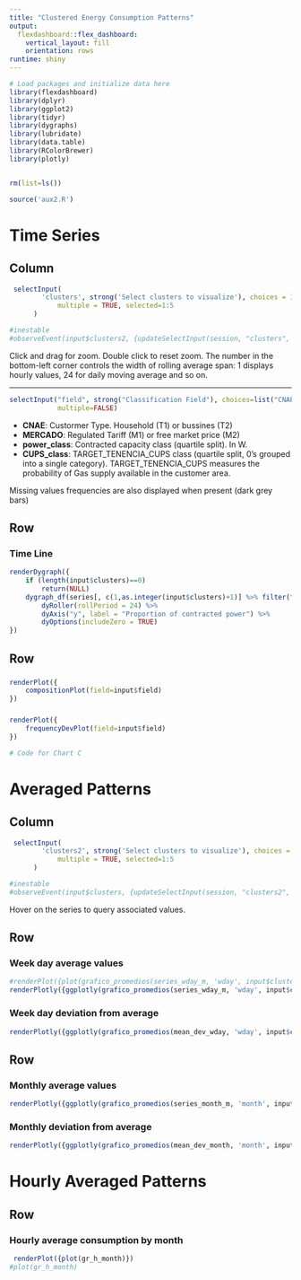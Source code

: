 ```yaml
---
title: "Clustered Energy Consumption Patterns"
output: 
  flexdashboard::flex_dashboard:
    vertical_layout: fill
    orientation: rows
runtime: shiny
---
```


<!-- Learn more about flexdashboard at https://rstudio.github.io/flexdashboard -->


```r
# Load packages and initialize data here
library(flexdashboard)
library(dplyr)
library(ggplot2)
library(tidyr)
library(dygraphs)
library(lubridate)
library(data.table)
library(RColorBrewer)
library(plotly)


rm(list=ls())

source('aux2.R')


```

Time Series
=======================================================================

Column {.sidebar}
-----------------------------------------------------------------------
```r
 selectInput(
        'clusters', strong('Select clusters to visualize'), choices = 1:(ncol(series)-1),
            multiple = TRUE, selected=1:5
      )

#inestable
#observeEvent(input$clusters2, {updateSelectInput(session, "clusters", selected=input$clusters2)})
```

Click and drag for zoom. Double click to reset zoom.
The number in the bottom-left corner controls the width of rolling average span: 1 displays hourly values, 24 for daily moving average and so on.

-----

```r
selectInput("field", strong("Classification Field"), choices=list("CNAE","MERCADO","power_class", "CUPS_class"),
            multiple=FALSE)

```

* **CNAE**: Custormer Type. Household (T1) or bussines (T2)
* **MERCADO**: Regulated Tariff (M1) or free market price (M2)
* **power_class**: Contracted capacity class (quartile split). In W.
* **CUPS_class**: TARGET_TENENCIA_CUPS class (quartile split, 0's grouped into a single category). TARGET_TENENCIA_CUPS measures the probability of Gas supply available in the customer area.

Missing values frequencies are also displayed when present (dark grey bars)

Row
-----------------------------------------------------------------------

### Time Line

```r
renderDygraph({
    if (length(input$clusters)==0)
        return(NULL)
    dygraph_df(series[, c(1,as.integer(input$clusters)+1)] %>% filter(fecha>fecha_i), group='gr1') %>% 
        dyRoller(rollPeriod = 24) %>% 
        dyAxis("y", label = "Proportion of contracted power") %>%
        dyOptions(includeZero = TRUE)
})
```

Row
-----------------------------------------------------------------------

###

```r

renderPlot({
    compositionPlot(field=input$field)
})

```

###

```r
renderPlot({
    frequencyDevPlot(field=input$field)
})
```



```r
# Code for Chart C
```

Averaged Patterns
=======================================================================

Column {.sidebar}
-----------------------------------------------------------------------
```r
 selectInput(
        'clusters2', strong('Select clusters to visualize'), choices = 1:(ncol(series)-1),
            multiple = TRUE, selected=1:5
      )

#inestable
#observeEvent(input$clusters, {updateSelectInput(session, "clusters2", selected=input$clusters)})

```

Hover on the series to query associated values.

Row
-----------------------------------------------------------------------
### Week day average values
```r
#renderPlot({plot(grafico_promedios(series_wday_m, 'wday', input$clusters2))})
renderPlotly({ggplotly(grafico_promedios(series_wday_m, 'wday', input$clusters2))})
```

### Week day deviation from average
```r
renderPlotly({ggplotly(grafico_promedios(mean_dev_wday, 'wday', input$clusters2))})
```

Row
-----------------------------------------------------------------------
### Monthly average values
```r
renderPlotly({ggplotly(grafico_promedios(series_month_m, 'month', input$clusters2))})
```

### Monthly deviation from average
```r
renderPlotly({ggplotly(grafico_promedios(mean_dev_month, 'month', input$clusters2))})
```



Hourly Averaged Patterns
=======================================================================

Row 
-----------------------------------------------------------------------

### Hourly average consumption by month
```r
 renderPlot({plot(gr_h_month)})
#plot(gr_h_month)
```
